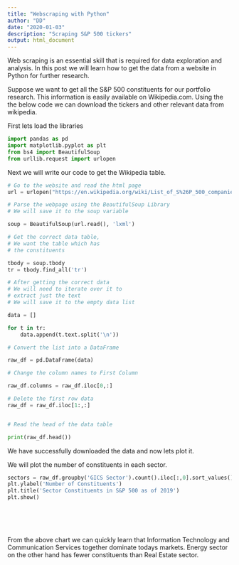 ```yaml
---
title: "Webscraping with Python"
author: "DD"
date: "2020-01-03"
description: "Scraping S&P 500 tickers"
output: html_document
---
```


Web scraping is an essential skill that is required for data exploration and analysis. In this post we will learn how to get the data from a website in Python for further research.

Suppose we want to get all the S&P 500 constituents for our portfolio research. This information is easily available on Wikipedia.com. Using the the below code we can download the tickers and other relevant data from wikipedia.

First lets load the libraries


```python

import pandas as pd
import matplotlib.pyplot as plt
from bs4 import BeautifulSoup
from urllib.request import urlopen

```

Next we will write our code to get the Wikipedia table.

```python

# Go to the website and read the html page
url = urlopen("https://en.wikipedia.org/wiki/List_of_S%26P_500_companies")

# Parse the webpage using the BeautifulSoup Library
# We will save it to the soup variable

soup = BeautifulSoup(url.read(), 'lxml')

# Get the correct data table, 
# We want the table which has
# the constituents

tbody = soup.tbody
tr = tbody.find_all('tr')

# After getting the correct data
# We will need to iterate over it to
# extract just the text
# We will save it to the empty data list

data = []

for t in tr:
    data.append(t.text.split('\n'))

# Convert the list into a DataFrame

raw_df = pd.DataFrame(data)

# Change the column names to First Column

raw_df.columns = raw_df.iloc[0,:]

# Delete the first row data
raw_df = raw_df.iloc[1:,:]


# Read the head of the data table

print(raw_df.head())

```

We have successfully downloaded the data and now lets plot it.

We will plot the number of constituents in each sector.

```python

sectors = raw_df.groupby('GICS Sector').count().iloc[:,0].sort_values().plot(kind='bar')
plt.ylabel('Number of Constituents')
plt.title('Sector Constituents in S&P 500 as of 2019')
plt.show()

```
<br>
<br>
<br>

From the above chart we can quickly learn that Information Technology and Communication Services together dominate todays markets. Energy sector on the other hand has fewer constituents than Real Estate sector.


